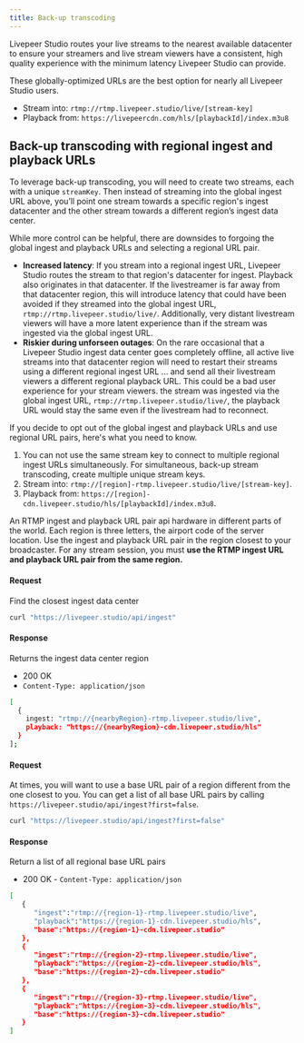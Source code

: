 ```yaml
---
title: Back-up transcoding
---
```


Livepeer Studio routes your live streams to the nearest available datacenter to
ensure your streamers and live stream viewers have a consistent, high quality
experience with the minimum latency Livepeer Studio can provide.

These globally-optimized URLs are the best option for nearly all Livepeer Studio
users.

- Stream into: `rtmp://rtmp.livepeer.studio/live/[stream-key]`
- Playback from: `https://livepeercdn.com/hls/[playbackId]/index.m3u8`

## Back-up transcoding with regional ingest and playback URLs

To leverage back-up transcoding, you will need to create two streams, each with
a unique `streamKey`. Then instead of streaming into the global ingest URL
above, you’ll point one stream towards a specific region's ingest datacenter and
the other stream towards a different region’s ingest data center.

While more control can be helpful, there are downsides to forgoing the global
ingest and playback URLs and selecting a regional URL pair.

- **Increased latency**: If you stream into a regional ingest URL, Livepeer Studio
  routes the stream to that region's datacenter for ingest. Playback also
  originates in that datacenter. If the livestreamer is far away from that
  datacenter region, this will introduce latency that could have been avoided if
  they streamed into the global ingest URL, `rtmp://rtmp.livepeer.studio/live/`.
  Additionally, very distant livestream viewers will have a more latent
  experience than if the stream was ingested via the global ingest URL.
- **Riskier during unforseen outages**: On the rare occasional that a
  Livepeer Studio ingest data center goes completely offline, all active live
  streams into that datacenter region will need to restart their streams using a
  different regional ingest URL ... and send all their livestream viewers a
  different regional playback URL. This could be a bad user experience for your
  stream viewers. the stream was ingested via the global ingest URL,
  `rtmp://rtmp.livepeer.studio/live/`, the playback URL would stay the same even if
  the livestream had to reconnect.

If you decide to opt out of the global ingest and playback URLs and use regional
URL pairs, here's what you need to know.

1. You can not use the same stream key to connect to multiple regional ingest
   URLs simultaneously. For simultaneous, back-up stream transcoding, create
   multiple unique stream keys.
2. Stream into: `rtmp://[region]-rtmp.livepeer.studio/live/[stream-key]`.
3. Playback from:
   `https://[region]-cdn.livepeer.studio/hls/[playbackId]/index.m3u8`.

An RTMP ingest and playback URL pair api hardware in different parts of
the world. Each region is three letters, the airport code of the server
location. Use the ingest and playback URL pair in the region closest to your
broadcaster. For any stream session, you must **use the RTMP ingest URL and
playback URL pair from the same region.**



#### Request
Find the closest ingest data center

```bash
curl "https://livepeer.studio/api/ingest"
```

#### Response 
Returns the ingest data center region 
   - 200 OK
   -  `Content-Type: application/json`

```bash
[
  {
    ingest: "rtmp://{nearbyRegion}-rtmp.livepeer.studio/live",
    playback: "https://{nearbyRegion}-cdn.livepeer.studio/hls"
  }
];
```

#### Request
At times, you will want to use a base URL pair of a region different from the
one closest to you. You can get a list of all base URL pairs by calling
`https://livepeer.studio/api/ingest?first=false`.

```bash
curl "https://livepeer.studio/api/ingest?first=false"
```

#### Response 
Return a list of all regional base URL pairs
   - 200 OK
    -  `Content-Type: application/json`

```bash
[
   {
      "ingest":"rtmp://{region-1}-rtmp.livepeer.studio/live",
      "playback":"https://{region-1}-cdn.livepeer.studio/hls",
      "base":"https://{region-1}-cdn.livepeer.studio"
   },
   {
      "ingest":"rtmp://{region-2}-rtmp.livepeer.studio/live",
      "playback":"https://{region-2}-cdn.livepeer.studio/hls",
      "base":"https://{region-2}-cdn.livepeer.studio"
   },
   {
      "ingest":"rtmp://{region-3}-rtmp.livepeer.studio/live",
      "playback":"https://{region-3}-cdn.livepeer.studio/hls",
      "base":"https://{region-3}-cdn.livepeer.studio"
   }
]
```
